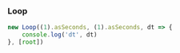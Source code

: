 ### Loop

```ts
new Loop((1).asSeconds, (1).asSeconds, dt => {
    console.log('dt', dt)
}, [root])
```
